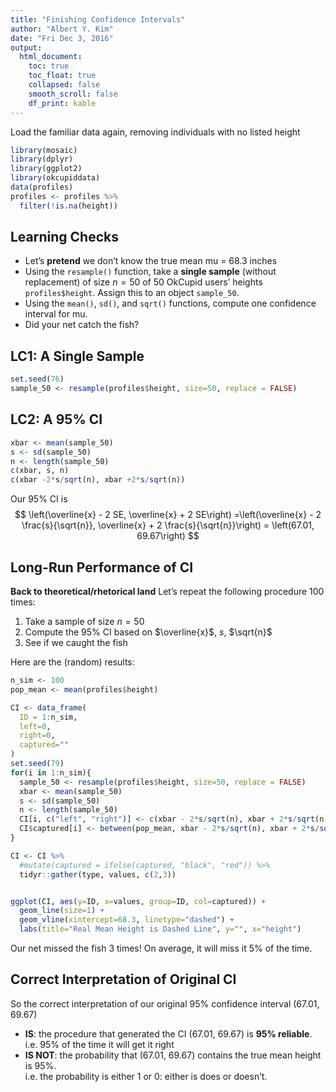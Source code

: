 ```yaml
---
title: "Finishing Confidence Intervals"
author: "Albert Y. Kim"
date: "Fri Dec 3, 2016"
output:
  html_document:
    toc: true
    toc_float: true
    collapsed: false
    smooth_scroll: false
    df_print: kable
---
```


Load the familiar data again, removing individuals with no listed height

```r
library(mosaic)
library(dplyr)
library(ggplot2)
library(okcupiddata)
data(profiles)
profiles <- profiles %>% 
  filter(!is.na(height))
```



## Learning Checks

* Let's **pretend** we don't know the true mean mu = 68.3 inches
* Using the `resample()` function, take a **single sample** (without replacement) of size $n=50$ of 50 OkCupid users' heights `profiles$height`. Assign this to an object `sample_50`.
* Using the `mean()`, `sd()`, and `sqrt()` functions, compute one confidence interval for mu.
* Did your net catch the fish?



## LC1: A Single Sample

```r
set.seed(76)
sample_50 <- resample(profiles$height, size=50, replace = FALSE)
```



## LC2: A 95% CI

```r
xbar <- mean(sample_50)
s <- sd(sample_50)
n <- length(sample_50)
c(xbar, s, n)
c(xbar -2*s/sqrt(n), xbar +2*s/sqrt(n))
```

Our 95% CI is 
$$
\left(\overline{x} - 2 SE, \overline{x} + 2 SE\right) =\left(\overline{x} - 2 \frac{s}{\sqrt{n}}, \overline{x} + 2 \frac{s}{\sqrt{n}}\right) = \left(67.01, 69.67\right)
$$


## Long-Run Performance of CI

**Back to theoretical/rhetorical land** Let's repeat the following procedure 100 times:

1. Take a sample of size $n=50$
1. Compute the 95% CI based on $\overline{x}$, $s$, $\sqrt{n}$
1. See if we caught the fish


Here are the (random) results:

```r
n_sim <- 100
pop_mean <- mean(profiles$height)

CI <- data_frame(
  ID = 1:n_sim,
  left=0, 
  right=0,
  captured=""
)
set.seed(79)
for(i in 1:n_sim){
  sample_50 <- resample(profiles$height, size=50, replace = FALSE)
  xbar <- mean(sample_50)
  s <- sd(sample_50)
  n <- length(sample_50)
  CI[i, c("left", "right")] <- c(xbar - 2*s/sqrt(n), xbar + 2*s/sqrt(n))
  CI$captured[i] <- between(pop_mean, xbar - 2*s/sqrt(n), xbar + 2*s/sqrt(n))
}

CI <- CI %>% 
  #mutate(captured = ifelse(captured, "black", "red")) %>% 
  tidyr::gather(type, values, c(2,3))


ggplot(CI, aes(y=ID, x=values, group=ID, col=captured)) +
  geom_line(size=1) +
  geom_vline(xintercept=68.3, linetype="dashed") +
  labs(title="Real Mean Height is Dashed Line", y="", x="height")
```

Our net missed the fish 3 times! On average, it will miss it 5% of the time.


## Correct Interpretation of Original CI

So the correct interpretation of our original 95% confidence interval (67.01, 69.67)

* **IS**: the procedure that generated the CI (67.01, 69.67) is **95% reliable**.
i.e. 95% of the time it will get it right
* **IS NOT**: the probability that (67.01, 69.67) contains the true mean height is 95%.  
i.e. the probability is either 1 or 0: either is does or doesn't.


